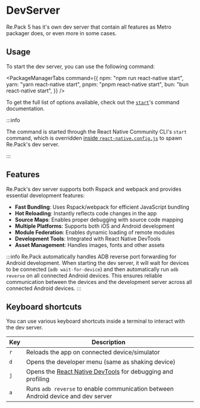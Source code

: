 # DevServer

Re.Pack 5 has it's own dev server that contain all features as Metro packager does, or even more in some cases.

## Usage

To start the dev server, you can use the following command:


<PackageManagerTabs command={{
  npm: "npm run react-native start",
  yarn: "yarn react-native start",
  pnpm: "pnpm react-native start",
  bun: "bun react-native start",
}} />

To get the full list of options available, check out the [`start`](/api/cli/start.md)'s command documentation.

:::info

The command is started through the React Native Community CLI's `start` command, which is overridden [inside `react-native.config.js`](../getting-started/quick-start.mdx#2-commands) to spawn Re.Pack's dev server.

:::

## Features

Re.Pack's dev server supports both Rspack and webpack and provides essential development features:

- **Fast Bundling**: Uses Rspack/webpack for efficient JavaScript bundling
- **Hot Reloading**: Instantly reflects code changes in the app
- **Source Maps**: Enables proper debugging with source code mapping
- **Multiple Platforms**: Supports both iOS and Android development
- **Module Federation**: Enables dynamic loading of remote modules
- **Development Tools**: Integrated with React Native DevTools
- **Asset Management**: Handles images, fonts and other assets

:::info
Re.Pack automatically handles ADB reverse port forwarding for Android development. When starting the dev server, it will wait for devices to be connected (`adb wait-for-device`) and then automatically run `adb reverse` on all connected Android devices. This ensures reliable communication between the devices and the development server across all connected Android devices.
:::

## Keyboard shortcuts

You can use various keyboard shortcuts inside a terminal to interact with the dev server.

| Key | Description |
| -------- | ----------- |
| `r` | Reloads the app on connected device/simulator |
| `d` | Opens the developer menu (same as shaking device) |
| `j` | Opens the [React Native DevTools](./devtools.md) for debugging and profiling |
| `a` | Runs `adb reverse` to enable communication between Android device and dev server |
